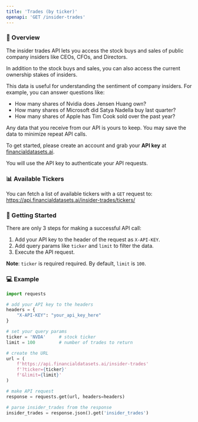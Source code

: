 ```yaml
---
title: 'Trades (by ticker)'
openapi: 'GET /insider-trades'
---
```


### 👋  Overview
The insider trades API lets you access the stock buys and sales of public company insiders like CEOs, CFOs, and Directors.

In addition to the stock buys and sales, you can also access the current ownership stakes of insiders.

This data is useful for understanding the sentiment of company insiders. For example, you can answer questions like:
- How many shares of Nvidia does Jensen Huang own?
- How many shares of Microsoft did Satya Nadella buy last quarter?
- How many shares of Apple has Tim Cook sold over the past year?

Any data that you receive from our API is yours to keep. You may save the data to minimize repeat API calls.

To get started, please create an account and grab your <b>API key</b> at [financialdatasets.ai](https://financialdatasets.ai).

You will use the API key to authenticate your API requests.

### 📊 Available Tickers
You can fetch a list of available tickers with a `GET` request to:
https://api.financialdatasets.ai/insider-trades/tickers/

###  🚀  Getting Started
There are only 3 steps for making a successful API call:
1. Add your API key to the header of the request as `X-API-KEY`.
2. Add query params like `ticker` and `limit` to filter the data.
3. Execute the API request.

**Note**: `ticker` is required required.  By default, `limit` is `100`.

### 💻  Example

```python Insider Trades
import requests

# add your API key to the headers
headers = {
    "X-API-KEY": "your_api_key_here"
}

# set your query params
ticker = 'NVDA'     # stock ticker
limit = 100         # number of trades to return

# create the URL
url = (
    f'https://api.financialdatasets.ai/insider-trades'
    f'?ticker={ticker}'
    f'&limit={limit}'
)

# make API request
response = requests.get(url, headers=headers)

# parse insider_trades from the response
insider_trades = response.json().get('insider_trades')
```
